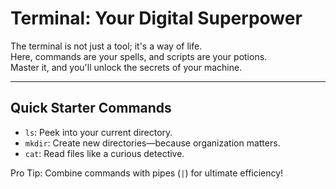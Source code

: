# Terminal: Your Digital Superpower

The terminal is not just a tool; it's a way of life.\
Here, commands are your spells, and scripts are your potions.\
Master it, and you'll unlock the secrets of your machine.

---

## Quick Starter Commands

- `ls`: Peek into your current directory.
- `mkdir`: Create new directories—because organization matters.
- `cat`: Read files like a curious detective.

Pro Tip: Combine commands with pipes (`|`) for ultimate efficiency!
